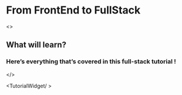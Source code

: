
# From FrontEnd to FullStack

<>

## What will learn?

### Here’s everything that’s covered in this full-stack tutorial !

</>

<TutorialWidget/ >

